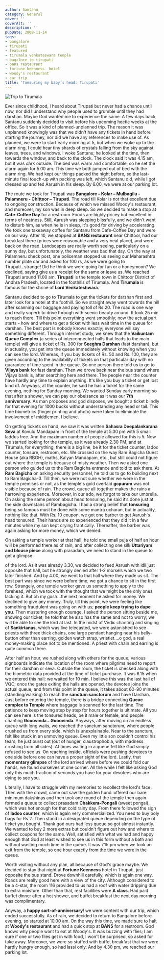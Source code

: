 ```yaml
---
author: Santanu
category: General
cover: ''
coverAlt: ''
description: ''
pubDate: 2009-11-14
tags:
- bangalore
- tirupati
- featured
- tirumala venkateswara temple
- bagalore to tirupati
- bans restaurant
- fortune keenness  hotel
- woody's restaurant
- car trip
title: 'Tonsuring my baby’s head: Tirupati'
---
```



<Image src={pic1} alt="Trip to Tirumala"/>

Ever since childhood, I heard about Tirupati but never had a chance until now, nor did I understand why people used to grumble until they had darshan. Maybe God wanted me to experience the same. A few days back, Santanu suddenly decided to visit before his upcoming hectic weeks at the office. So it was a kind of planned-unplanned trip. The reason it was unplanned knowingly was that we didn't have any tickets in hand before starting the journey, nor did we have any references to make use of. As planned, we were to start early morning at 5, but when we woke up to the alarm ring, I could hear tiny shards of crystals falling from the sky against leaves, trees, and windows. I woke Santanu; he looked at the time, then towards the window, and back to the clock. The clock said it was 4.15 am, but it was dark outside. The bed was warm and comfortable, so he set the alarm again for 5.00 am. This time we both jumped out of bed with the alarm ring. We had kept our things packed the night before, so the last-minute final touch-up with packing was left, which Santanu did, while I got dressed up and fed Aarush in his sleep. By 6.00, we were at our parking lot.

The route we took for Tirupati was **Bangalore – Kolar – Mulbagilu - Palamneru - Chittoor – Tirupati**. The road till Kolar is not that excellent due to ongoing construction. Because of which we missed Woody's restaurant, and moreover, my son was in deep sleep. So we decided to make a stop at **Cafe-Coffee Day** for a restroom. Foods are highly pricey but excellent in terms of neatness. Still, Aarush was sleeping blissfully, and we didn't want to disturb him, as when he is in sleep, it's good for driving by accelerating. We took one takeaway coffee for Santanu from Cafe-Coffee Day and were on our way. After 10, we stopped at **BANS restaurant** near Chittoor, had our breakfast there (prices were reasonable and a very neat place), and were back on the road. Landscapes are really worth seeing, particularly on a sunny day, but unfortunately, the weather was bad that day. On the way at Palamneru check post, one policeman stopped us seeing our Maharashtra number plate car and asked for 100 rs, as we were going to Tirupati...strange! Did he think we were going for fun or a honeymoon? We declined, saying give us a receipt for the same or leave us. We reached Tirupati around 11.00 am. **Tirupati** is the temple town in Chittoor District of Andhra Pradesh, located in the foothills of Tirumala. And **Tirumala** is famous for the shrine of **Lord Venkateshwara**.

Santanu decided to go to Tirumala to get the tickets for darshan first and later look for a hotel at the foothill. So we straight away went towards the hill after scanning our baggage and paying toll of Rs 20. The road is one way and really superb to drive through with scenic beauty around. It took 25 min to reach there. Till this point everything went smoothly; now the actual part starts - how and where to get a ticket with less wait time in the queue for darshan. The best part is nobody knows exactly; everyone will say something different. Through internet study, we knew that the **Vaikuntam Queue Complex** (a series of interconnected halls that leads to the main temple) will give a ticket of Rs. 300 for **Seeghra Darshan** (fast darshan), but in actuality, you get into the queue immediately without knowing when you can see the lord. Whereas, if you buy tickets of Rs. 50 and Rs. 100, they are given according to the availability of tickets on that particular day with no guarantee of time spent in the queue. So one person there told us to go to **Vijaya bank** for fast darshan. Then we drove back near the bus stand where Vijaya bank is, after searching here and there. The people near the counter have hardly any time to explain anything. It's like you buy a ticket or get lost kind of. Anyways, at the counter, he said he has a ticket for the same evening, nothing for Sunday morning. We wanted Sunday early morning so that after a shower, we can pay our obeisance as it was our **7th anniversary**. As man proposes and god disposes, we bought a ticket blindly for that evening for 1000 bucks without understanding any head or tail. This time biometrics (finger printing and photo) were taken to eliminate the involvement of middlemen, I believe.

On getting tickets on hand, we saw it was written **Sahasra Deepalankarana Seva** at Kovulu Mandapam in front of the temple at 5.30 pm with 5 small laddus free. And the maximum number of people allowed for this is 5. Now we started looking for the temple, as it was already 2.30 PM, and at Tirumala, for everything, there is a big line, be it for the ticket counter, ladoo counter, tonsure, restroom, etc. We crossed on the way Ram Bagicha Guest House (aka RBGH), maths, Kalyan Mandapam, etc., but still could not figure out where the temple is because of misty weather. Then we asked one person who guided us to the Ram Bagicha entrance and told to ask there. At **Ram Bagicha** on asking security personnel, he told us to go to building next to Ram Bagicha-3. Till then, we were not sure whether we were in the temple premises or not, as the temple's gold overlaid **gopuram** was not visible because of rain. The crowd, queue all together makes the rains a harrowing experience. Moreover, in our ado, we forgot to take our umbrella. On asking the same person about head tonsuring, he said it’s done just at the side downstairs of Rambagicha. I had a strong belief that **tonsuring** being so famous must be done with some mantra ucharan, but in actuality, nothing like that. With Rs. 10 coupon, we got one barber to get Aarush's head tonsured. Their hands are so experienced that they did it in a few minutes while my son kept crying frantically. Thereafter, the barber was again asking for more money, which we denied.

On asking a temple worker at that hall, he told one small puja of half an hour will be performed there as of rain, and after collecting one silk **Uttariyam and blouse piece** along with prasadam, we need to stand in the queue to get a glimpse

 of the lord. As it was already 3.30, we decided to feed Aarush with idli just opposite that hall, but he strongly denied after 1-2 morsels which we two later finished. And by 4.00, we went to that hall where they made us sit. The best part was since we were before time; we got a chance to sit in the first row. Strangely, one temple worker gave us something to apply to the forehead, which we took with the thought that we might be the only ones lacking it. But oh my gosh...the next moment he asked for money. We declined to give any money. Truly, till this point, we were feeling like something fraudulent was going on with us; **people keep trying to dupe you**. Then mustering enough courage, I asked the person sitting beside me, showing our ticket; he told that he also has the same and not to worry; we will be able to see the lord at last. In the midst of Vedic chanting and singing of **Sankirtanas**, which was live telecasted, we were astonished to see priests with three thick chains, one large pendant hanging near his belly-button other than earring, golden watch strap, wristlet....o god, a real money-making place not to be mentioned. A priest with chain and earring is quite common there.

After half an hour, we rushed along with others for the queue; various signboards indicate the location of the room where pilgrims need to report for their darshan or seva. Outside the room, the ticket is checked along with the biometric data provided at the time of ticket purchase. It was 6.15 when we entered this hall; we waited for 10 min. I believe this was the last hall of VQC; once the gates exiting the halls are opened, the devotee joins the actual queue, and from this point in the queue, it takes about 60–90 minutes (standing/walking) to reach the **sanctum sanctorum** and have Darshan. Just before entering the temple, there is a bridge connecting **Queue complex to Temple** where baggage is scanned for the last time. The patience to keep moving step by step for hours together is ultimate. All you can see here is the tonsured heads, be it male or female, and people chanting **Gooovinda...Gooovinda**. Anyways, after moving on an endless queue with long waits, we reached the sanctum sanctorum, where people crushed us from every side, which is unexplainable. Near to the sanctum, felt like stuck in an unmoving queue. Even my little son couldn't control his tears; he just burst out (out of hunger, claustrophobia, with madness crushing from all sides). At times waiting in a queue felt like God simply refused to see us. On reaching inside, officials were pushing devotees to one side before one can have a proper sight of the lord. Lastly, that **momentary glimpse** of the lord arrived where before we could fold our hands, we found ourselves at one corner. All the while I felt like asking God only this much fraction of seconds you have for your devotees who are dying to see you.

Literally, I have to struggle with my memories to recollect the lord's face. Then with the crowd, came out saw the golden hundi offered our bare minimum dakshinas and then took one round of the temple then again formed a queue to collect prasadam **Chakkera-Pongali** (sweet pongal), which was hot enough for that cold rainy day. From there followed the sign of **ladoo counter**, which is again very commercialized. You need to buy poly bags for Rs 2. Then stand in a designated queue depending on the type of ticket you bought. Thank god ours had less queue so got almost instantly. We wanted to buy 2 more extras but couldn't figure out how and where to collect coupons for the same. Well, satisfied with what we had and happy enough that God at least wished to see us in this form without a bath and without wasting much time in the queue. It was 7.15 pm when we took an exit from the temple, so one hour exactly from the time we were in the queue.

Worth visiting without any plan, all because of God's grace maybe. We decided to stay that night at **Fortune Keenness** hotel in Tirupati, just opposite the bus stand. Drove downhill carefully, which is again one way. Roads are really good here with a view of the city. Although considered to be a 4-star, the room 116 provided to us had a roof with water dripping due to extra moisture. Other than that, rest facilities were **A class**. Had paid buffet dinner after a hot shower, and buffet breakfast the next day morning was complimentary.

Anyway, a **happy sort-of-anniversary**! we were content with our trip, which ended successfully. As of rain, we decided to return to Bangalore before evening, so started at 10.00 am. On the way this time, we made sure to halt at **Woody's restaurant** and had a quick stop at **BANS** for a restroom. God knows why people want to eat at Woody's. It was buzzing with flies; I am sure if one or two flies get in with food, I won't be surprised, so asked for take away. Moreover, we were so stuffed with buffet breakfast that we were hardly hungry enough, so had lassi only. And by 4.30 pm, we reached our parking lot.